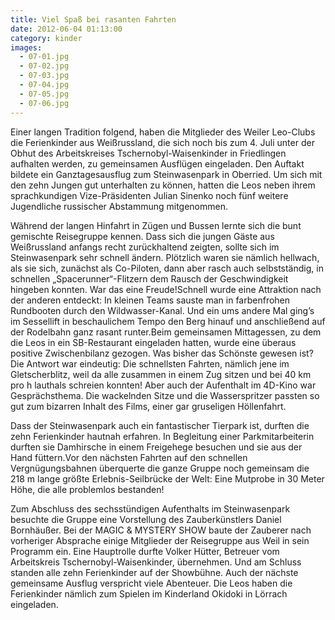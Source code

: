 ```yaml
---
title: Viel Spaß bei rasanten Fahrten
date: 2012-06-04 01:13:00
category: kinder
images:
  - 07-01.jpg
  - 07-02.jpg
  - 07-03.jpg
  - 07-04.jpg
  - 07-05.jpg
  - 07-06.jpg
---
```


Einer langen Tradition folgend, haben die Mitglieder des Weiler Leo-Clubs die Ferienkinder aus Weißrussland, die sich noch bis zum 4. Juli unter der Obhut des Arbeitskreises Tschernobyl-Waisenkinder in Friedlingen aufhalten werden, zu gemeinsamen Ausflügen eingeladen. Den Auftakt bildete ein Ganztagesausflug zum Steinwasenpark in Oberried. Um sich mit den zehn Jungen gut unterhalten zu können, hatten die Leos neben ihrem sprachkundigen Vize-Präsidenten Julian Sinenko noch fünf weitere Jugendliche russischer Abstammung mitgenommen.

Während der langen Hinfahrt in Zügen und Bussen lernte sich die bunt gemischte Reisegruppe kennen. Dass sich die jungen Gäste aus Weißrussland anfangs recht zurückhaltend zeigten, sollte sich im Steinwasenpark sehr schnell ändern. Plötzlich waren sie nämlich hellwach, als sie sich, zunächst als Co-Piloten, dann aber rasch auch selbstständig, in schnellen „Spacerunner“-Flitzern dem Rausch der Geschwindigkeit hingeben konnten. War das eine Freude!Schnell wurde eine Attraktion nach der anderen entdeckt: In kleinen Teams sauste man in farbenfrohen Rundbooten durch den Wildwasser-Kanal. Und ein ums andere Mal ging’s im Sessellift in beschaulichem Tempo den Berg hinauf und anschließend auf der Rodelbahn ganz rasant runter.Beim gemeinsamen Mittagessen, zu dem die Leos in ein SB-Restaurant eingeladen hatten, wurde eine überaus positive Zwischenbilanz gezogen. Was bisher das Schönste gewesen ist? Die Antwort war eindeutig: Die schnellsten Fahrten, nämlich jene im Gletscherblitz, weil da alle zusammen in einem Zug sitzen und bei 40 km pro h lauthals schreien konnten! Aber auch der Aufenthalt im 4D-Kino war Gesprächsthema. Die wackelnden Sitze und die Wasserspritzer passten so gut zum bizarren Inhalt des Films, einer gar gruseligen Höllenfahrt.

Dass der Steinwasenpark auch ein fantastischer Tierpark ist, durften die zehn Ferienkinder hautnah erfahren. In Begleitung einer Parkmitarbeiterin durften sie Damhirsche in einem Freigehege besuchen und sie aus der Hand füttern.Vor den nächsten Fahrten auf den schnellen Vergnügungsbahnen überquerte die ganze Gruppe noch gemeinsam die 218 m lange größte Erlebnis-Seilbrücke der Welt: Eine Mutprobe in 30 Meter Höhe, die alle problemlos bestanden!

Zum Abschluss des sechsstündigen Aufenthalts im Steinwasenpark besuchte die Gruppe eine Vorstellung des Zauberkünstlers Daniel Bornhäußer. Bei der MAGIC & MYSTERY SHOW baute der Zauberer nach vorheriger Absprache einige Mitglieder der Reisegruppe aus Weil in sein Programm ein. Eine Hauptrolle durfte Volker Hütter, Betreuer vom Arbeitskreis Tschernobyl-Waisenkinder, übernehmen. Und am Schluss standen alle zehn Ferienkinder auf der Showbühne. Auch der nächste gemeinsame Ausflug verspricht viele Abenteuer. Die Leos haben die Ferienkinder nämlich zum Spielen im Kinderland Okidoki in Lörrach eingeladen.

